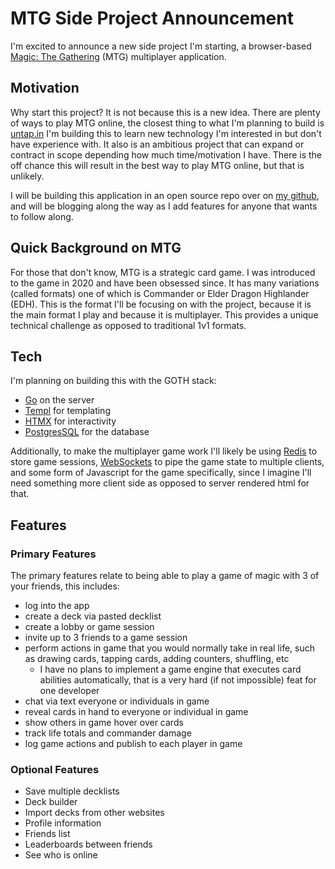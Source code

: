 # MTG Side Project Announcement

I'm excited to announce a new side project I'm starting, a browser-based [Magic: The Gathering](https://magic.wizards.com/) (MTG) multiplayer application. 

## Motivation
Why start this project?  It is not because this is a new idea. There are plenty of ways to play MTG online, the closest thing to what I'm planning to build is [untap.in](https://untap.in/) I'm building this to learn new technology I'm interested in but don't have experience with. It also is an ambitious project that can expand or contract in scope depending how much time/motivation I have. There is the off chance this will result in the best way to play MTG online, but that is unlikely.

I will be building this application in an open source repo over on [my github](https://github.com/TonyProkop), and will be blogging along the way as I add features for anyone that wants to follow along.

## Quick Background on MTG
For those that don't know, MTG is a strategic card game. I was introduced to the game in 2020 and have been obsessed since. It has many variations (called formats) one of which is Commander or Elder Dragon Highlander (EDH). This is the format I'll be focusing on with the project, because it is the main format I play and because it is multiplayer. This provides a unique technical challenge as opposed to traditional 1v1 formats.

## Tech
I'm planning on building this with the GOTH stack:
- [Go](https://go.dev/) on the server
- [Templ](https://templ.guide/) for templating
- [HTMX](https://htmx.org/) for interactivity
- [PostgresSQL](https://www.postgresql.org/) for the database

Additionally, to make the multiplayer game work I'll likely be using [Redis](https://redis.io/) to store game sessions, [WebSockets](https://developer.mozilla.org/en-US/docs/Web/API/WebSockets_API) to pipe the game state to multiple clients, and some form of Javascript for the game specifically, since I imagine I'll need something more client side as opposed to server rendered html for that.

## Features

### Primary Features
The primary features relate to being able to play a game of magic with 3 of your friends, this includes:
- log into the app
- create a deck via pasted decklist
- create a lobby or game session
- invite up to 3 friends to a game session
- perform actions in game that you would normally take in real life, such as drawing cards, tapping cards, adding counters, shuffling, etc
	- I have no plans to implement a game engine that executes card abilities automatically, that is a very hard (if not impossible) feat for one developer
- chat via text everyone or individuals in game
- reveal cards in hand to everyone or individual in game
- show others in game hover over cards
- track life totals and commander damage
- log game actions and publish to each player in game
### Optional Features
- Save multiple decklists
- Deck builder
- Import decks from other websites
- Profile information
- Friends list
- Leaderboards between friends
- See who is online

